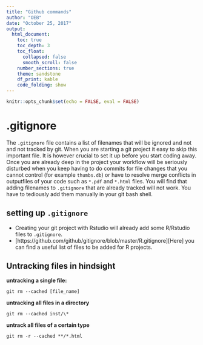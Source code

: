 ```yaml
---
title: "Github commands"
author: "OEB"
date: "October 25, 2017"
output:
  html_document: 
    toc: true
    toc_depth: 3
    toc_float: 
      collapsed: false
      smooth_scroll: false
    number_sections: true
    theme: sandstone
    df_print: kable  
    code_folding: show 
---
```


```r
knitr::opts_chunk$set(echo = FALSE, eval = FALSE)
```

# .gitignore

The `.gitignore` file contains a list of filenames that will be ignored and not and not tracked by git. When you are starting a git project it easy to skip this important file. It is however crucial to set it up before you start coding away. Once you are already deep in the project your workflow will be seriously disturbed when you keep having to do commits for file changes that you cannot control (for example `thumbs.db`) or have to resolve merge conflicts in outputfiles of your code such as `*.pdf` and `*.html` files. You will find that adding filenames to `.gitignore` that are already tracked will not work. You have to tediously add them manually in your git bash shell.

## setting up `.gitignore`

- Creating your git project with Rstudio will already add some R/Rstudio files to `.gitignore`.  
- [https://github.com/github/gitignore/blob/master/R.gitignore][Here] you can find a useful list of files to be added for R projects.  

## Untracking files in hindsight

**untracking a single file:**  

```{}
git rm --cached [file_name]
```

**untracking all files in a directory** 

```{}
git rm --cached inst/\*
```

**untrack all files of a certain type** 

```{}
git rm -r --cached **/*.html
```

